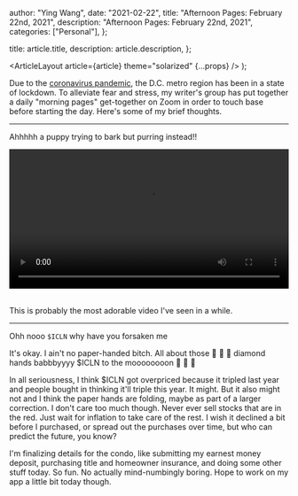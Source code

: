
  author: "Ying Wang",
  date: "2021-02-22",
  title: "Afternoon Pages: February 22nd, 2021",
  description: "Afternoon Pages: February 22nd, 2021",
  categories: ["Personal"],
};

  title: article.title,
  description: article.description,
};

  <ArticleLayout article={article} theme="solarized" {...props} />
);

Due to the [coronavirus
pandemic](https://en.wikipedia.org/wiki/2019-20_coronavirus_pandemic), the D.C.
metro region has been in a state of lockdown. To alleviate fear and stress, my
writer's group has put together a daily "morning pages" get-together on Zoom in
order to touch base before starting the day. Here's some of my brief thoughts.

---

Ahhhhh a puppy trying to bark but purring instead!!

<!-- https://stackoverflow.com/a/26276254 -->

<video style="width: 100%; width: -moz-available; width: -webkit-fill-available; width: fill-available; max-width: 100%;" controls>
    <source src="/video/posts/2021/02/22/afternoon_pages.mp4" type="video/mp4">
    Your browser does not support HTML5 video.
</video>
<br/>
<br/>

This is probably the most adorable video I've seen in a while.

---

Ohh nooo `$ICLN` why have you forsaken me

[](/img/posts/2021/02/22/afternoon_pages.png)

It's okay. I ain't no paper-handed bitch. All about those :gem: :open_hands:
:gem: diamond hands babbbyyyy $ICLN to the moooooooon :rocket: :rocket: :rocket:

In all seriousness, I think $ICLN got overpriced because it tripled last year
and people bought in thinking it'll triple this year. It might. But it also
might not and I think the paper hands are folding, maybe as part of a larger
correction. I don't care too much though. Never ever sell stocks that are in the
red. Just wait for inflation to take care of the rest. I wish it declined a bit
before I purchased, or spread out the purchases over time, but who can predict
the future, you know?

I'm finalizing details for the condo, like submitting my earnest money deposit,
purchasing title and homeowner insurance, and doing some other stuff today. So
fun. No actually mind-numbingly boring. Hope to work on my app a little bit
today though.
